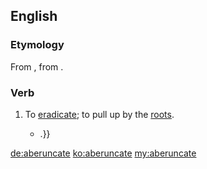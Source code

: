 ==English==

===Etymology===
From {{etyl|LL.|en}} {{m|la|aberuncare}}, from {{etyl|la|en}} {{m|la|averruncare}}.

===Verb===
{{en-verb|aberuncat}}

# {{lb|en|rare|transitive}} To [[eradicate]]; to pull up by the [[root]]s. {{defdate|from 18th c.}}
#* {{quote-book|year=1983|author={{w|Alasdair Gray}}|chapter=Logopandocy|publisher=Canongate|year_published=2012|title=Every Short Story 1951-2012|page=136|passage=those embryonical conceits which quaversally disposed intellects too often neglect, abort and '''aberuncate''' for clamouring projects more fully formed {{...}}.}}

[[de:aberuncate]]
[[ko:aberuncate]]
[[my:aberuncate]]